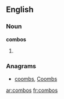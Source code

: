 ==English==

===Noun===
'''combos'''

# {{plural of|[[combo]]}}

===Anagrams===
* {{alphagram|bcmoos}} [[coombs#English|coombs]], [[Coombs#English|Coombs]]
[[ar:combos]]
[[fr:combos]]